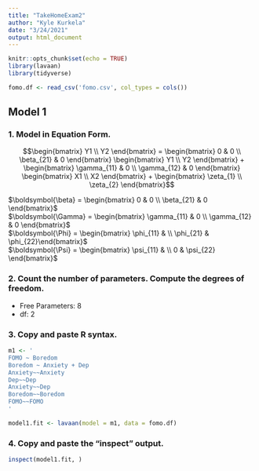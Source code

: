 ```yaml
---
title: "TakeHomeExam2"
author: "Kyle Kurkela"
date: "3/24/2021"
output: html_document
---
```


```r
knitr::opts_chunk$set(echo = TRUE)
library(lavaan)
library(tidyverse)

fomo.df <- read_csv('fomo.csv', col_types = cols())
```

## Model 1

### 1. Model in Equation Form. 

$$\begin{bmatrix} Y1 \\ Y2 \end{bmatrix} = 
\begin{bmatrix} 0 & 0 \\ \beta_{21} & 0  \end{bmatrix} 
\begin{bmatrix} Y1 \\ Y2 \end{bmatrix} +
\begin{bmatrix} \gamma_{11} & 0 \\ \gamma_{12} & 0 \end{bmatrix}
\begin{bmatrix} X1 \\ X2 \end{bmatrix} + 
\begin{bmatrix} \zeta_{1} \\ \zeta_{2} \end{bmatrix}$$

$\boldsymbol{\beta} = \begin{bmatrix} 0 & 0 \\ \beta_{21} & 0  \end{bmatrix}$  
$\boldsymbol{\Gamma} = \begin{bmatrix} \gamma_{11} & 0 \\ \gamma_{12} & 0 \end{bmatrix}$  
$\boldsymbol{\Phi} = \begin{bmatrix} \phi_{11} & \\ \phi_{21} & \phi_{22}\end{bmatrix}$  
$\boldsymbol{\Psi} = \begin{bmatrix} \psi_{11} & \\ 0 & \psi_{22} \end{bmatrix}$  

### 2. Count the number of parameters. Compute the degrees of freedom.

+ Free Parameters: 8  
+ df: 2

### 3. Copy and paste R syntax. 

```r
m1 <- '
FOMO ~ Boredom
Boredom ~ Anxiety + Dep
Anxiety~~Anxiety
Dep~~Dep
Anxiety~~Dep
Boredom~~Boredom
FOMO~~FOMO
'

model1.fit <- lavaan(model = m1, data = fomo.df)
```

### 4. Copy and paste the "inspect" output. 

```r
inspect(model1.fit, )
```

